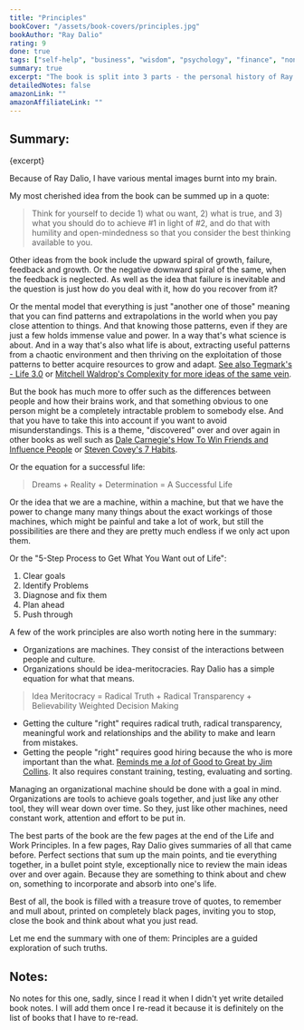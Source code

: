 ```yaml
---
title: "Principles"
bookCover: "/assets/book-covers/principles.jpg"
bookAuthor: "Ray Dalio"
rating: 9
done: true
tags: ["self-help", "business", "wisdom", "psychology", "finance", "non-fiction"]
summary: true
excerpt: "The book is split into 3 parts - the personal history of Ray Dalio, his work principles and his life principles. To me, the most interesting part of the book is, where he details his life principles. Beautiful ideas and mental models of how to live a good life fill the pages."
detailedNotes: false
amazonLink: ""
amazonAffiliateLink: ""
---
```


## Summary: 

<p>{excerpt}</p>

Because of Ray Dalio, I have various mental images burnt into my brain. 

My most cherished idea from the book can be summed up in a quote:

> Think for yourself to decide 1) what ou want, 2) what is true, and 3) what you should do to achieve #1 in light of #2, and do that with humility and open-mindedness so that you consider the best thinking available to you. 

Other ideas from the book include the upward spiral of growth, failure, feedback and growth. Or the negative downward spiral of the same, when the feedback is neglected. As well as the idea that failure is inevitable and the question is just how do you deal with it, how do you recover from it? 

Or the mental model that everything is just "another one of those" meaning that you can find patterns and extrapolations in the world when you pay close attention to things. And that knowing those patterns, even if they are just a few holds immense value and power. In a way that's what science is about. And in a way that's also what life is about, extracting useful patterns from a chaotic environment and then thriving on the exploitation of those patterns to better acquire resources to grow and adapt. [See also Tegmark's - Life 3.0](/booknotes/life-3-0) or [Mitchell Waldrop's Complexity for more ideas of the same vein](/booknotes/complexity).

But the book has much more to offer such as the differences between people and how their brains work, and that something obvious to one person might be a completely intractable problem to somebody else. And that you have to take this into account if you want to avoid misunderstandings. This is a theme, "discovered" over and over again in other books as well such as [Dale Carnegie's How To Win Friends and Influence People](/booknotes/how-to-win-friends-and-influence-people) or [Steven Covey's 7 Habits](/booknotes/7-habits).

Or the equation for a successful life: 

> Dreams + Reality + Determination = A Successful Life

Or the idea that we are a machine, within a machine, but that we have the power to change many many things about the exact workings of those machines, which might be painful and take a lot of work, but still the possibilities are there and they are pretty much endless if we only act upon them. 

Or the "5-Step Process to Get What You Want out of Life": 
1. Clear goals
2. Identify Problems 
3. Diagnose and fix them
4. Plan ahead
5. Push through 

A few of the work principles are also worth noting here in the summary: 
- Organizations are machines. They consist of the interactions between people and culture. 
- Organizations should be idea-meritocracies. Ray Dalio has a simple equation for what that means. 

> Idea Meritocracy = Radical Truth +  Radical Transparency + Believability Weighted Decision Making

- Getting the culture "right" requires radical truth, radical transparency, meaningful work and relationships and the ability to make and learn from mistakes. 
- Getting the people "right" requires good hiring because the who is more important than the what. [Reminds me a *lot* of Good to Great by Jim Collins](/booknotes/good-to-great). It also requires constant training, testing, evaluating and sorting.

Managing an organizational machine should be done with a goal in mind. Organizations are tools to achieve goals together, and just like any other tool, they will wear down over time. So they, just like other machines, need constant work, attention and effort to be put in.  


The best parts of the book are the few pages at the end of the Life and Work Principles. In a few pages, Ray Dalio gives summaries of all that came before. Perfect sections that sum up the main points, and tie everything together, in a bullet point style, exceptionally nice to review the main ideas over and over again. Because they are something to think about and chew on, something to incorporate and absorb into one's life. 

Best of all, the book is filled with a treasure trove of quotes, to remember and mull about, printed on completely black pages, inviting you to stop, close the book and think about what you just read. 

Let me end the summary with one of them:
Principles are a guided exploration of such truths.  

## Notes: 

No notes for this one, sadly, since I read it when I didn't yet write detailed book notes. I will add them once I re-read it because it is definitely on the list of books that I have to re-read. 